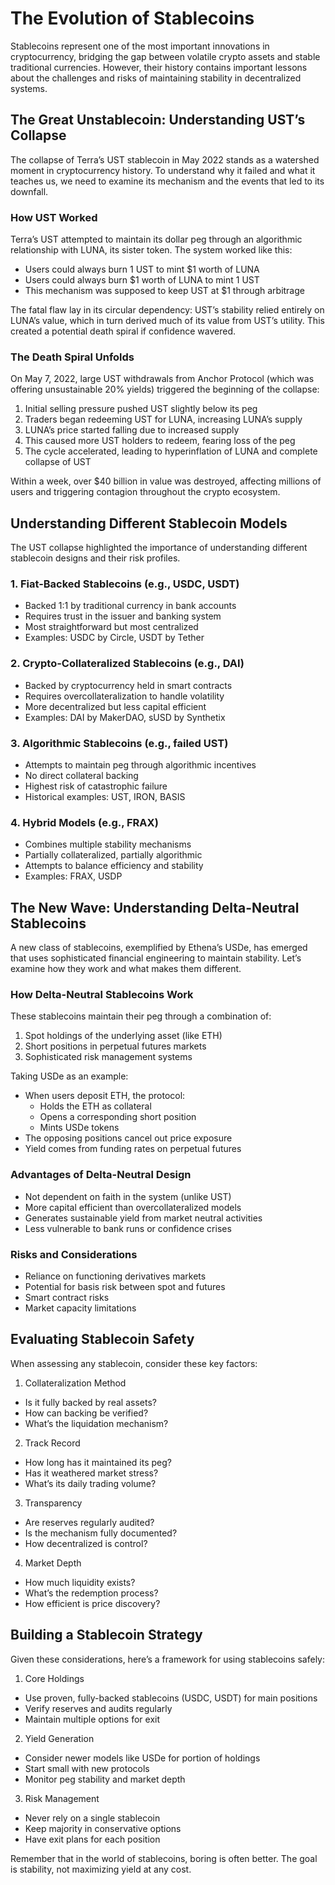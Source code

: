 # The Evolution of Stablecoins

Stablecoins represent one of the most important innovations in cryptocurrency, bridging the gap between volatile crypto assets and stable traditional currencies. However, their history contains important lessons about the challenges and risks of maintaining stability in decentralized systems.

## The Great Unstablecoin: Understanding UST's Collapse

The collapse of Terra's UST stablecoin in May 2022 stands as a watershed moment in cryptocurrency history. To understand why it failed and what it teaches us, we need to examine its mechanism and the events that led to its downfall.

### How UST Worked

Terra's UST attempted to maintain its dollar peg through an algorithmic relationship with LUNA, its sister token. The system worked like this:

- Users could always burn 1 UST to mint $1 worth of LUNA
- Users could always burn $1 worth of LUNA to mint 1 UST
- This mechanism was supposed to keep UST at $1 through arbitrage

The fatal flaw lay in its circular dependency: UST's stability relied entirely on LUNA's value, which in turn derived much of its value from UST's utility. This created a potential death spiral if confidence wavered.

### The Death Spiral Unfolds

On May 7, 2022, large UST withdrawals from Anchor Protocol (which was offering unsustainable 20% yields) triggered the beginning of the collapse:

1. Initial selling pressure pushed UST slightly below its peg
2. Traders began redeeming UST for LUNA, increasing LUNA's supply
3. LUNA's price started falling due to increased supply
4. This caused more UST holders to redeem, fearing loss of the peg
5. The cycle accelerated, leading to hyperinflation of LUNA and complete collapse of UST

Within a week, over $40 billion in value was destroyed, affecting millions of users and triggering contagion throughout the crypto ecosystem.

## Understanding Different Stablecoin Models

The UST collapse highlighted the importance of understanding different stablecoin designs and their risk profiles.

### 1. Fiat-Backed Stablecoins (e.g., USDC, USDT)

- Backed 1:1 by traditional currency in bank accounts
- Requires trust in the issuer and banking system
- Most straightforward but most centralized
- Examples: USDC by Circle, USDT by Tether

### 2. Crypto-Collateralized Stablecoins (e.g., DAI)

- Backed by cryptocurrency held in smart contracts
- Requires overcollateralization to handle volatility
- More decentralized but less capital efficient
- Examples: DAI by MakerDAO, sUSD by Synthetix

### 3. Algorithmic Stablecoins (e.g., failed UST)

- Attempts to maintain peg through algorithmic incentives
- No direct collateral backing
- Highest risk of catastrophic failure
- Historical examples: UST, IRON, BASIS

### 4. Hybrid Models (e.g., FRAX)

- Combines multiple stability mechanisms
- Partially collateralized, partially algorithmic
- Attempts to balance efficiency and stability
- Examples: FRAX, USDP

## The New Wave: Understanding Delta-Neutral Stablecoins

A new class of stablecoins, exemplified by Ethena's USDe, has emerged that uses sophisticated financial engineering to maintain stability. Let's examine how they work and what makes them different.

### How Delta-Neutral Stablecoins Work

These stablecoins maintain their peg through a combination of:

1. Spot holdings of the underlying asset (like ETH)
2. Short positions in perpetual futures markets
3. Sophisticated risk management systems

Taking USDe as an example:

- When users deposit ETH, the protocol:
  - Holds the ETH as collateral
  - Opens a corresponding short position
  - Mints USDe tokens
- The opposing positions cancel out price exposure
- Yield comes from funding rates on perpetual futures

### Advantages of Delta-Neutral Design

- Not dependent on faith in the system (unlike UST)
- More capital efficient than overcollateralized models
- Generates sustainable yield from market neutral activities
- Less vulnerable to bank runs or confidence crises

### Risks and Considerations

- Reliance on functioning derivatives markets
- Potential for basis risk between spot and futures
- Smart contract risks
- Market capacity limitations

## Evaluating Stablecoin Safety

When assessing any stablecoin, consider these key factors:

1. Collateralization Method
- Is it fully backed by real assets?
- How can backing be verified?
- What's the liquidation mechanism?

2. Track Record
- How long has it maintained its peg?
- Has it weathered market stress?
- What's its daily trading volume?

3. Transparency
- Are reserves regularly audited?
- Is the mechanism fully documented?
- How decentralized is control?

4. Market Depth
- How much liquidity exists?
- What's the redemption process?
- How efficient is price discovery?

## Building a Stablecoin Strategy

Given these considerations, here's a framework for using stablecoins safely:

1. Core Holdings
- Use proven, fully-backed stablecoins (USDC, USDT) for main positions
- Verify reserves and audits regularly
- Maintain multiple options for exit

2. Yield Generation
- Consider newer models like USDe for portion of holdings
- Start small with new protocols
- Monitor peg stability and market depth

3. Risk Management
- Never rely on a single stablecoin
- Keep majority in conservative options
- Have exit plans for each position

Remember that in the world of stablecoins, boring is often better. The goal is stability, not maximizing yield at any cost.